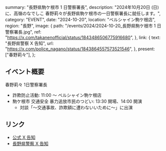   summary: "長野県駒ケ根市 1 日警察署長",
  description:
    "2024年10月20日 (日) に、高嶺のなでしこ 春野莉々が長野県駒ケ根市の一日警察署長に就任します。",
  category: "EVENT",
  date: "2024-10-20",
  location: "ベルシャイン駒ケ根店",
  region: "長野",
  image: {
    path: "/events/2024/2024-10-20_長野県駒ケ根市 1 日警察署長.jpg",
    ref: "https://x.com/takanenofficial/status/1843486506775916680",
  },
  link: {
    text: "長野県警察 X 告知",
    url: "https://x.com/police_nagano/status/1843864557573521546",
  },
  present: ["春野莉々"],
};

## イベント概要

春野莉々 1日警察署長

- 詐欺防止活動: 11:00 ～ ベルシャイン駒ケ根店
- 駒ケ根市 交通安全 暴力追放市民のつどい: 13:30 開場、14:00 開演
  - 対談「～交通事故、詐欺額に遭わないいために～」に出演

## リンク

- [公式 X 告知](https://x.com/takanenofficial/status/1843486506775916680)
- [長野県警察 X 告知](https://x.com/police_nagano/status/1843864557573521546)
